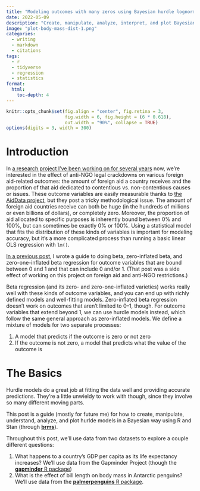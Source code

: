 ```yaml
---
title: "Modeling outcomes with many zeros using Bayesian hurdle lognormal and Gaussian regression"
date: 2022-05-09
description: "Create, manipulate, analyze, interpret, and plot Bayesian hurdle regression models in R"
image: "plot-body-mass-dist-1.png"
categories:
  - writing
  - markdown
  - citations
tags:
  - r
  - tidyverse
  - regression
  - statistics
format: 
  html:
    toc-depth: 4
---
```


```r
knitr::opts_chunk$set(fig.align = "center", fig.retina = 3,
                      fig.width = 6, fig.height = (6 * 0.618),
                      out.width = "90%", collapse = TRUE)
options(digits = 3, width = 300)
```

# Introduction

In [a research project I've been working on for several years](https://www.andrewheiss.com/research/articles/chaudhry-heiss-ngos-aid/) now, we're interested in the effect of anti-NGO legal crackdowns on various foreign aid-related outcomes: the amount of foreign aid a country receives and the proportion of that aid dedicated to contentious vs. non-contentious causes or issues. These outcome variables are easily measurable thanks to [the AidData project](https://www.aiddata.org/), but they post a tricky methodological issue. The amount of foreign aid countries receive can both be huge (in the hundreds of millions or even billions of dollars), or completely zero. Moreover, the proportion of aid allocated to specific purposes is inherently bound between 0% and 100%, but can sometimes be exactly 0% or 100%. Using a statistical model that fits the distribution of these kinds of variables is important for modeling accuracy, but it's a more complicated process than running a basic linear OLS regression with `lm()`.

[In a previous post](https://www.andrewheiss.com/blog/2021/11/08/beta-regression-guide/), I wrote a guide to doing beta, zero-inflated beta, and zero-one-inflated beta regression for outcome variables that are bound between 0 and 1 and that can include 0 and/or 1. (That post was a side effect of working on this project on foreign aid and anti-NGO restrictions.)

Beta regression (and its zero- and zero-one-inflated varieties) works really well with these kinds of outcome variables, and you can end up with richly defined models and well-fitting models. Zero-inflated beta regression doesn't work on outcomes that aren't limited to 0--1, though. For outcome variables that extend beyond 1, we can use hurdle models instead, which follow the same general approach as zero-inflated models. We define a mixture of models for two separate processes:

1.  A model that predicts if the outcome is zero or not zero
2.  If the outcome is not zero, a model that predicts what the value of the outcome is

# The Basics

Hurdle models do a great job at fitting the data well and providing accurate predictions. They're a little unwieldy to work with though, since they involve so many different moving parts.

This post is a guide (mostly for future me) for how to create, manipulate, understand, analyze, and plot hurlde models in a Bayesian way using R and Stan (through [**brms**](https://paul-buerkner.github.io/brms/)).

Throughout this post, we'll use data from two datasets to explore a couple different questions:

1.  What happens to a country's GDP per capita as its life expectancy increases? We'll use data from the Gapminder Project (though the [**gapminder** R package](https://github.com/jennybc/gapminder))
2.  What is the effect of bill length on body mass in Antarctic penguins? We'll use data from the [**palmerpenguins** R package](https://allisonhorst.github.io/palmerpenguins/).
